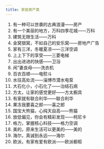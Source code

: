 ```yaml
---
title: 家居房产类
---
```


1. 有一种可以世袭的古典浪漫——房产
2. 有一个美丽的地方，万科四季花城——万科
3. 建筑无限生活——万科
4. 金窝银窝，不如自己的安乐窝——房地产广告
5. 家有三洋，冬暖夏凉——三洋空调
6. 上上下下的享受——三菱电梯
7. 出出进进的快感——卫浴
8. 闲”妻良母——洗衣机
9.  百衣百顺——电熨斗
10. 水往高处流——淄博市潜水电泵
11. 大石化小，小石化了——治结石病
12. 方太，让家的感觉更好——方太橱具
13. 有家就有联合利华——联合利华
14. 果冻我要喜之郎——喜之郎
15. 国宝大熊猫，心纯天自高——熊猫
16. 放低偏见，你会有精彩发现——柯尼卡
17. 格力，掌握核心科技——格力空调
18. 美的，原来生活可以更美的——美的
19. 海尔，真诚到永远——海尔
20. 欧派，有家有爱有欧派——欧派橱柜